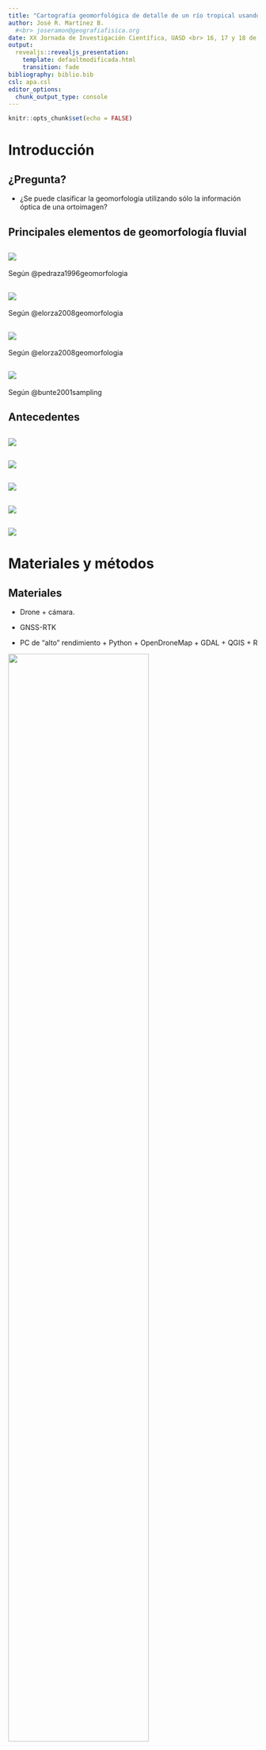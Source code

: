 ```yaml
---
title: "Cartografía geomorfológica de detalle de un río tropical usando fotografías aéreas de resolución centimétrica y *deep learning*"
author: José R. Martínez B.
  #<br> joseramon@geografiafisica.org
date: XX Jornada de Investigación Científica, UASD <br> 16, 17 y 18 de noviembre, 2021 <br> Santo Domingo, República Dominicana <br> https://geofis.github.io/geomorfologia-detalle-tramo-1km-rio-mana
output:
  revealjs::revealjs_presentation:
    template: defaultmodificada.html
    transition: fade
bibliography: biblio.bib
csl: apa.csl
editor_options: 
  chunk_output_type: console
---
```


```r
knitr::opts_chunk$set(echo = FALSE)
```

# Introducción

## ¿Pregunta?

* ¿Se puede clasificar la geomorfología utilizando sólo la información óptica de una ortoimagen?

## Principales elementos de geomorfología fluvial

## ![](img/perfil_transversal_valle.png)

Según @pedraza1996geomorfologia

## ![](img/clasificacion_genetica_canales_fluviales.png)
Según @elorza2008geomorfologia

## ![](img/barras_islas.png)
Según @elorza2008geomorfologia

## ![](img/dimensiones_clastos_distribucion_canal.png)

Según @bunte2001sampling

## Antecedentes

## ![](img/qgis_contexto_isla.png)

## ![](img/contexto_local_3D.png)

## ![](img/geologia.png)

<!-- ## ![](img/contexto_local_muestras_google.png) -->

## ![](img/qgis_geomorfologico_05.png)

## ![](img/qgis_geomorfologico_09.png)

# Materiales y métodos

## Materiales

* Drone + cámara.

* GNSS-RTK

* PC de "alto" rendimiento + Python + OpenDroneMap + GDAL + QGIS + R

![](img/logos.jpg){width=75%}

## Método

* Se realizaron __3 vuelos con drone+cámara__, entre junio y julio de 2019 y una repetición parcial en julio de 2021, en los que se tomaron >500 fotografías.

* Se voló a alturas que garantizaran una distancia de muestreo en tierra __(GSD) de al menos 1 cm__.

* Las fotografías se __restituyeron__ con OpenDroneMap.

* Se generaron tanto __ortoimagen y modelo digital de superficie__ (DSM), pero en la clasificación sólo se usó la primera


# Resultados preliminares

## ![](img/qgis_geomorfologico_01.png)

## ![](img/qgis_geomorfologico_02.png)

## ![](img/qgis_geomorfologico_03.png)

## ![](img/qgis_geomorfologico_04.png)

## ![](img/qgis_geomorfologico_05.png)

## ![](img/qgis_geomorfologico_06.png)

## ![](img/qgis_geomorfologico_07.png)

## ![](img/qgis_geomorfologico_08.png)

## ![](img/qgis_geomorfologico_09.png)

## ![](img/qgis_geomorfologico_10.png)

## ![](img/qgis_geomorfologico_11.png)

##

* Unidad 1: canal activo de lecho __gravas, bloques dispersos y pozas artificiales__. No dosel de galería.

* Unidad 2: ancho canal activo de lecho mixto, __con rápidos, isla y barras__. Dosel de galería presente.

* Unidad 3: canal activo estrecho de lecho mixto (más bloques), __alternancia de rápidos y pozas__. Segmentos largos de dosel de galería.

* Unidad 4: canal activo de lecho de bloques predominantes, __rápidos, pozas y barras__. No dosel de galería.

* Unidad 5: __Poza profunda__, sustrato aflorante. No dosel de galería.

## Muestras de macroinvertebrados colectadas en julio de 2019

## ![](img/contexto_local_muestras_ortofoto.png)

## ![](img/1564164530244.jpg)

## ![](img/1562943725360.jpg)

# Conclusiones

##

* La __fotogrametría digital__ aplicada a tomas aéreas tomadas por UAV, permite realizar __mapas geomorfológicos de detalle suficiente__ como para clasificar elementos morfológicos extremedamente pequeños (barras/islas, incluso segmentarlas, pozas, rápidos, depósitos de bloques, granulometría del fondo).

* Se establecen al menos __5 unidades__ de acuerdo a las características geomorfológicas del canal.

* Se espera __combinar estos resultados con análisis de comunidades__ de macroinvertebrados acuáticos, tomadas a intervalos cortos y regulares.

# Referencias


##

